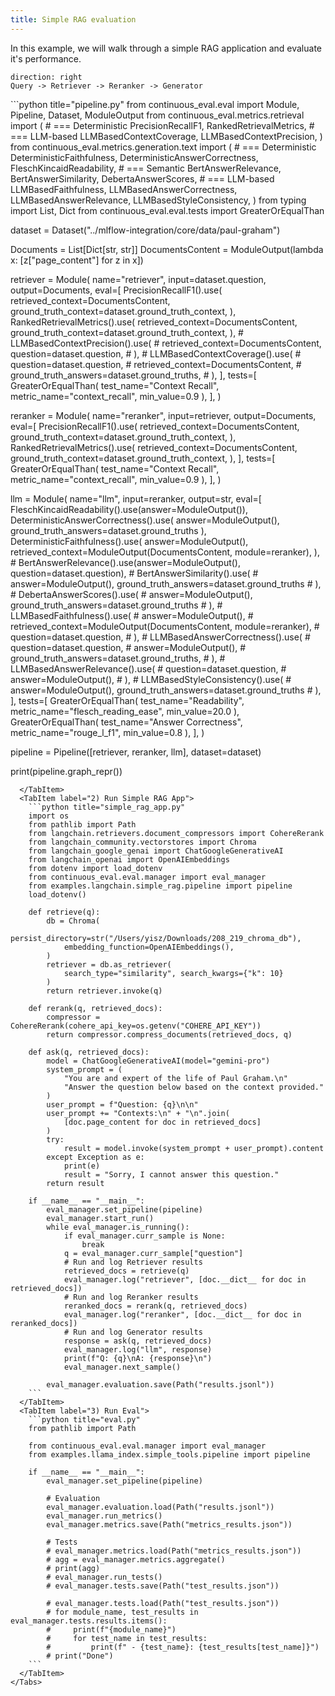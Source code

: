 ```yaml
---
title: Simple RAG evaluation
---
```



In this example, we will walk through a simple RAG application and evaluate it's performance.

```d2
direction: right
Query -> Retriever -> Reranker -> Generator
```


<Tabs>
  <TabItem label="1) Define Pipeline">
```python title="pipeline.py"
from continuous_eval.eval import Module, Pipeline, Dataset, ModuleOutput
from continuous_eval.metrics.retrieval import (
    # === Deterministic
    PrecisionRecallF1,
    RankedRetrievalMetrics,
    # === LLM-based
    LLMBasedContextCoverage,
    LLMBasedContextPrecision,
)
from continuous_eval.metrics.generation.text import (
    # === Deterministic
    DeterministicFaithfulness,
    DeterministicAnswerCorrectness,
    FleschKincaidReadability,
    # === Semantic
    BertAnswerRelevance,
    BertAnswerSimilarity,
    DebertaAnswerScores,
    # === LLM-based
    LLMBasedFaithfulness,
    LLMBasedAnswerCorrectness,
    LLMBasedAnswerRelevance,
    LLMBasedStyleConsistency,
)
from typing import List, Dict
from continuous_eval.eval.tests import GreaterOrEqualThan

dataset = Dataset("../mlflow-integration/core/data/paul-graham")

Documents = List[Dict[str, str]]
DocumentsContent = ModuleOutput(lambda x: [z["page_content"] for z in x])

retriever = Module(
    name="retriever",
    input=dataset.question,
    output=Documents,
    eval=[
        PrecisionRecallF1().use(
            retrieved_context=DocumentsContent,
            ground_truth_context=dataset.ground_truth_context,
        ),
        RankedRetrievalMetrics().use(
            retrieved_context=DocumentsContent,
            ground_truth_context=dataset.ground_truth_context,
        ),
        # LLMBasedContextPrecision().use(
        #     retrieved_context=DocumentsContent, question=dataset.question,
        # ),
        # LLMBasedContextCoverage().use(
        #     question=dataset.question,
        #     retrieved_context=DocumentsContent,
        #     ground_truth_answers=dataset.ground_truths,
        # ),
    ],
    tests=[
        GreaterOrEqualThan(
            test_name="Context Recall", metric_name="context_recall", min_value=0.9
        ),
    ],
)

reranker = Module(
    name="reranker",
    input=retriever,
    output=Documents,
    eval=[
        PrecisionRecallF1().use(
            retrieved_context=DocumentsContent,
            ground_truth_context=dataset.ground_truth_context,
        ),
        RankedRetrievalMetrics().use(
            retrieved_context=DocumentsContent,
            ground_truth_context=dataset.ground_truth_context,
        ),
    ],
    tests=[
        GreaterOrEqualThan(
            test_name="Context Recall", metric_name="context_recall", min_value=0.9
        ),
    ],
)

llm = Module(
    name="llm",
    input=reranker,
    output=str,
    eval=[
        FleschKincaidReadability().use(answer=ModuleOutput()),
        DeterministicAnswerCorrectness().use(
            answer=ModuleOutput(), ground_truth_answers=dataset.ground_truths
        ),
        DeterministicFaithfulness().use(
            answer=ModuleOutput(),
            retrieved_context=ModuleOutput(DocumentsContent, module=reranker),
        ),
        # BertAnswerRelevance().use(answer=ModuleOutput(), question=dataset.question),
        # BertAnswerSimilarity().use(
        #     answer=ModuleOutput(), ground_truth_answers=dataset.ground_truths
        # ),
        # DebertaAnswerScores().use(
        #     answer=ModuleOutput(), ground_truth_answers=dataset.ground_truths
        # ),
        # LLMBasedFaithfulness().use(
        #     answer=ModuleOutput(),
        #     retrieved_context=ModuleOutput(DocumentsContent, module=reranker),
        #     question=dataset.question,
        # ),
        # LLMBasedAnswerCorrectness().use(
        #     question=dataset.question,
        #     answer=ModuleOutput(),
        #     ground_truth_answers=dataset.ground_truths,
        # ),
        # LLMBasedAnswerRelevance().use(
        #     question=dataset.question,
        #     answer=ModuleOutput(),
        # ),
        # LLMBasedStyleConsistency().use(
        #     answer=ModuleOutput(), ground_truth_answers=dataset.ground_truths
        # ),
    ],
    tests=[
        GreaterOrEqualThan(
            test_name="Readability", metric_name="flesch_reading_ease", min_value=20.0
        ),
        GreaterOrEqualThan(
            test_name="Answer Correctness", metric_name="rouge_l_f1", min_value=0.8
        ),
    ],
)

pipeline = Pipeline([retriever, reranker, llm], dataset=dataset)

print(pipeline.graph_repr())
```
  </TabItem>
  <TabItem label="2) Run Simple RAG App">
    ```python title="simple_rag_app.py"
    import os
    from pathlib import Path
    from langchain.retrievers.document_compressors import CohereRerank
    from langchain_community.vectorstores import Chroma
    from langchain_google_genai import ChatGoogleGenerativeAI
    from langchain_openai import OpenAIEmbeddings
    from dotenv import load_dotenv
    from continuous_eval.eval.manager import eval_manager
    from examples.langchain.simple_rag.pipeline import pipeline
    load_dotenv()

    def retrieve(q):
        db = Chroma(
            persist_directory=str("/Users/yisz/Downloads/208_219_chroma_db"),
            embedding_function=OpenAIEmbeddings(),
        )
        retriever = db.as_retriever(
            search_type="similarity", search_kwargs={"k": 10}
        )
        return retriever.invoke(q)

    def rerank(q, retrieved_docs):
        compressor = CohereRerank(cohere_api_key=os.getenv("COHERE_API_KEY"))
        return compressor.compress_documents(retrieved_docs, q)

    def ask(q, retrieved_docs):
        model = ChatGoogleGenerativeAI(model="gemini-pro")
        system_prompt = (
            "You are and expert of the life of Paul Graham.\n"
            "Answer the question below based on the context provided."
        )
        user_prompt = f"Question: {q}\n\n"
        user_prompt += "Contexts:\n" + "\n".join(
            [doc.page_content for doc in retrieved_docs]
        )
        try:
            result = model.invoke(system_prompt + user_prompt).content
        except Exception as e:
            print(e)
            result = "Sorry, I cannot answer this question."
        return result

    if __name__ == "__main__":
        eval_manager.set_pipeline(pipeline)
        eval_manager.start_run()
        while eval_manager.is_running():
            if eval_manager.curr_sample is None:
                break
            q = eval_manager.curr_sample["question"]
            # Run and log Retriever results
            retrieved_docs = retrieve(q)
            eval_manager.log("retriever", [doc.__dict__ for doc in retrieved_docs])
            # Run and log Reranker results
            reranked_docs = rerank(q, retrieved_docs)
            eval_manager.log("reranker", [doc.__dict__ for doc in reranked_docs])
            # Run and log Generator results
            response = ask(q, retrieved_docs)
            eval_manager.log("llm", response)
            print(f"Q: {q}\nA: {response}\n")
            eval_manager.next_sample()

        eval_manager.evaluation.save(Path("results.jsonl"))
    ```
  </TabItem>
  <TabItem label="3) Run Eval">
    ```python title="eval.py"
    from pathlib import Path

    from continuous_eval.eval.manager import eval_manager
    from examples.llama_index.simple_tools.pipeline import pipeline

    if __name__ == "__main__":
        eval_manager.set_pipeline(pipeline)

        # Evaluation
        eval_manager.evaluation.load(Path("results.jsonl"))
        eval_manager.run_metrics()
        eval_manager.metrics.save(Path("metrics_results.json"))

        # Tests
        # eval_manager.metrics.load(Path("metrics_results.json"))
        # agg = eval_manager.metrics.aggregate()
        # print(agg)
        # eval_manager.run_tests()
        # eval_manager.tests.save(Path("test_results.json"))

        # eval_manager.tests.load(Path("test_results.json"))
        # for module_name, test_results in eval_manager.tests.results.items():
        #     print(f"{module_name}")
        #     for test_name in test_results:
        #         print(f" - {test_name}: {test_results[test_name]}")
        # print("Done")
    ```
  </TabItem>
</Tabs>
